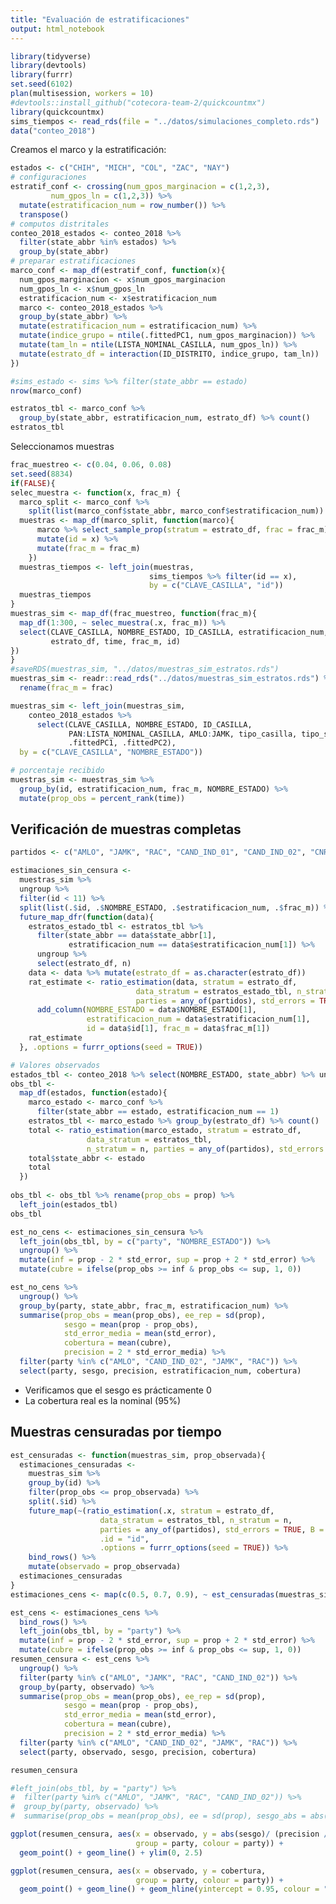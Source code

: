 ```yaml
---
title: "Evaluación de estratificaciones"
output: html_notebook
---
```


```r
library(tidyverse)
library(devtools)
library(furrr)
set.seed(6102)
plan(multisession, workers = 10)
#devtools::install_github("cotecora-team-2/quickcountmx")
library(quickcountmx)
sims_tiempos <- read_rds(file = "../datos/simulaciones_completo.rds")
data("conteo_2018")
```

Creamos el marco y la estratificación:

```r
estados <- c("CHIH", "MICH", "COL", "ZAC", "NAY")
# configuraciones
estratif_conf <- crossing(num_gpos_marginacion = c(1,2,3),
         num_gpos_ln = c(1,2,3)) %>% 
  mutate(estratificacion_num = row_number()) %>% 
  transpose()
# computos distritales
conteo_2018_estados <- conteo_2018 %>% 
  filter(state_abbr %in% estados) %>% 
  group_by(state_abbr)
# preparar estratificaciones
marco_conf <- map_df(estratif_conf, function(x){
  num_gpos_marginacion <- x$num_gpos_marginacion
  num_gpos_ln <- x$num_gpos_ln
  estratificacion_num <- x$estratificacion_num
  marco <- conteo_2018_estados %>% 
  group_by(state_abbr) %>%
  mutate(estratificacion_num = estratificacion_num) %>% 
  mutate(indice_grupo = ntile(.fittedPC1, num_gpos_marginacion)) %>%
  mutate(tam_ln = ntile(LISTA_NOMINAL_CASILLA, num_gpos_ln)) %>%
  mutate(estrato_df = interaction(ID_DISTRITO, indice_grupo, tam_ln))
})

#sims_estado <- sims %>% filter(state_abbr == estado)
nrow(marco_conf)
```



```r
estratos_tbl <- marco_conf %>% 
  group_by(state_abbr, estratificacion_num, estrato_df) %>% count()
estratos_tbl
```

Seleccionamos muestras 

```r
frac_muestreo <- c(0.04, 0.06, 0.08)
set.seed(8834)
if(FALSE){
selec_muestra <- function(x, frac_m) {
  marco_split <- marco_conf %>% 
    split(list(marco_conf$state_abbr, marco_conf$estratificacion_num)) 
  muestras <- map_df(marco_split, function(marco){ 
      marco %>% select_sample_prop(stratum = estrato_df, frac = frac_m) %>%
      mutate(id = x) %>% 
      mutate(frac_m = frac_m)
    })
  muestras_tiempos <- left_join(muestras, 
                               sims_tiempos %>% filter(id == x), 
                               by = c("CLAVE_CASILLA", "id"))
  muestras_tiempos
}
muestras_sim <- map_df(frac_muestreo, function(frac_m){
  map_df(1:300, ~ selec_muestra(.x, frac_m)) %>% 
  select(CLAVE_CASILLA, NOMBRE_ESTADO, ID_CASILLA, estratificacion_num, 
         estrato_df, time, frac_m, id)
})
}
#saveRDS(muestras_sim, "../datos/muestras_sim_estratos.rds")
muestras_sim <- readr::read_rds("../datos/muestras_sim_estratos.rds") %>% 
  rename(frac_m = frac)
```

```r
muestras_sim <- left_join(muestras_sim, 
    conteo_2018_estados %>% 
      select(CLAVE_CASILLA, NOMBRE_ESTADO, ID_CASILLA,  
             PAN:LISTA_NOMINAL_CASILLA, AMLO:JAMK, tipo_casilla, tipo_seccion,
             .fittedPC1, .fittedPC2), 
  by = c("CLAVE_CASILLA", "NOMBRE_ESTADO"))
```


```r
# porcentaje recibido
muestras_sim <- muestras_sim %>%
  group_by(id, estratificacion_num, frac_m, NOMBRE_ESTADO) %>%
  mutate(prop_obs = percent_rank(time))
```

## Verificación de muestras completas

```r
partidos <- c("AMLO", "JAMK", "RAC", "CAND_IND_01", "CAND_IND_02", "CNR", "VN")

estimaciones_sin_censura <-
  muestras_sim %>%
  ungroup %>% 
  filter(id < 11) %>% 
  split(list(.$id, .$NOMBRE_ESTADO, .$estratificacion_num, .$frac_m)) %>%
  future_map_dfr(function(data){
    estratos_estado_tbl <- estratos_tbl %>%
      filter(state_abbr == data$state_abbr[1], 
             estratificacion_num == data$estratificacion_num[1]) %>% 
      ungroup %>% 
      select(estrato_df, n) 
    data <- data %>% mutate(estrato_df = as.character(estrato_df))
    rat_estimate <- ratio_estimation(data, stratum = estrato_df,
                            data_stratum = estratos_estado_tbl, n_stratum = n,
                            parties = any_of(partidos), std_errors = TRUE, B = 100) %>% 
      add_column(NOMBRE_ESTADO = data$NOMBRE_ESTADO[1],
                 estratificacion_num = data$estratificacion_num[1],
                 id = data$id[1], frac_m = data$frac_m[1]) 
    rat_estimate
  }, .options = furrr_options(seed = TRUE))
```


```r
# Valores observados
estados_tbl <- conteo_2018 %>% select(NOMBRE_ESTADO, state_abbr) %>% unique
obs_tbl <-
  map_df(estados, function(estado){
    marco_estado <- marco_conf %>% 
      filter(state_abbr == estado, estratificacion_num == 1) 
    estratos_tbl <- marco_estado %>% group_by(estrato_df) %>% count()
    total <- ratio_estimation(marco_estado, stratum = estrato_df, 
                 data_stratum = estratos_tbl, 
                 n_stratum = n, parties = any_of(partidos), std_errors = FALSE)
    total$state_abbr <- estado
    total
  })
  
obs_tbl <- obs_tbl %>% rename(prop_obs = prop) %>% 
  left_join(estados_tbl)
obs_tbl
```

```r
est_no_cens <- estimaciones_sin_censura %>% 
  left_join(obs_tbl, by = c("party", "NOMBRE_ESTADO")) %>% 
  ungroup() %>% 
  mutate(inf = prop - 2 * std_error, sup = prop + 2 * std_error) %>% 
  mutate(cubre = ifelse(prop_obs >= inf & prop_obs <= sup, 1, 0))
```


```r
est_no_cens %>% 
  ungroup() %>% 
  group_by(party, state_abbr, frac_m, estratificacion_num) %>% 
  summarise(prop_obs = mean(prop_obs), ee_rep = sd(prop), 
            sesgo = mean(prop - prop_obs),
            std_error_media = mean(std_error),
            cobertura = mean(cubre), 
            precision = 2 * std_error_media) %>% 
  filter(party %in% c("AMLO", "CAND_IND_02", "JAMK", "RAC")) %>% 
  select(party, sesgo, precision, estratificacion_num, cobertura)
```

- Verificamos que el sesgo es prácticamente 0
- La cobertura real es la nominal (95%)


## Muestras censuradas por tiempo

```r

est_censuradas <- function(muestras_sim, prop_observada){
  estimaciones_censuradas <-
    muestras_sim %>%
    group_by(id) %>%
    filter(prop_obs <= prop_observada) %>%
    split(.$id) %>%
    future_map(~(ratio_estimation(.x, stratum = estrato_df,
                    data_stratum = estratos_tbl, n_stratum = n,
                    parties = any_of(partidos), std_errors = TRUE, B = 100)), 
                    .id = "id",
                    .options = furrr_options(seed = TRUE)) %>% 
    bind_rows() %>% 
    mutate(observado = prop_observada)
  estimaciones_censuradas
}
estimaciones_cens <- map(c(0.5, 0.7, 0.9), ~ est_censuradas(muestras_sim, .x))
```

```r
est_cens <- estimaciones_cens %>% 
  bind_rows() %>% 
  left_join(obs_tbl, by = "party") %>% 
  mutate(inf = prop - 2 * std_error, sup = prop + 2 * std_error) %>% 
  mutate(cubre = ifelse(prop_obs >= inf & prop_obs <= sup, 1, 0))
resumen_censura <- est_cens %>% 
  ungroup() %>% 
  filter(party %in% c("AMLO", "JAMK", "RAC", "CAND_IND_02")) %>% 
  group_by(party, observado) %>% 
  summarise(prop_obs = mean(prop_obs), ee_rep = sd(prop), 
            sesgo = mean(prop - prop_obs),
            std_error_media = mean(std_error),
            cobertura = mean(cubre), 
            precision = 2 * std_error_media) %>% 
  filter(party %in% c("AMLO", "CAND_IND_02", "JAMK", "RAC")) %>% 
  select(party, observado, sesgo, precision, cobertura)
```
```r
resumen_censura
```



```r
#left_join(obs_tbl, by = "party") %>% 
#  filter(party %in% c("AMLO", "JAMK", "RAC", "CAND_IND_02")) %>% 
#  group_by(party, observado) %>% 
#  summarise(prop_obs = mean(prop_obs), ee = sd(prop), sesgo_abs = abs(mean(prop - #prop_obs)))
```
```r
ggplot(resumen_censura, aes(x = observado, y = abs(sesgo)/ (precision / 2), 
                            group = party, colour = party)) +
  geom_point() + geom_line() + ylim(0, 2.5)
```

```r
ggplot(resumen_censura, aes(x = observado, y = cobertura, 
                            group = party, colour = party)) +
  geom_point() + geom_line() + geom_hline(yintercept = 0.95, colour = "salmon")
```
